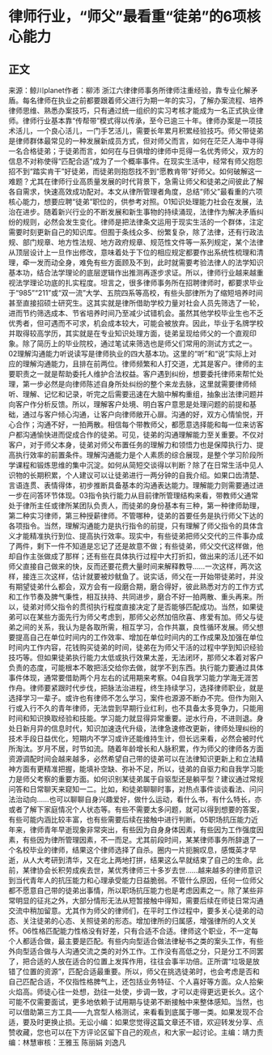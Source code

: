 # 律师行业，“师父”最看重“徒弟”的6项核心能力
## 正文
来源：鲸川planet作者：柳沛 浙江六律律师事务所律师注重经验，靠专业化解矛盾。每名律师在执业之前都要跟着师父进行为期一年的实习，了解办案流程、培养律师思维、熟悉办案技巧，只有通过统一组织的实习考核才能成为一名正式执业律师。律师行业基本靠“传帮带”模式得以传承，至今已逾三十年。律师办案是一项技术活儿，一个良心活儿，一门手艺活儿，需要长年累月积累经验技巧。师父带徒弟是律师群体最常见的一种发展新成员方式，但对师父而言，如何在茫茫人海中寻得一名合格徒弟；于徒弟而言，如何在与日俱增的律师中觅得一名优秀师父，双方的信息不对称使得“匹配合适”成为了一个概率事件。在现实生活中，经常有师父抱怨招不到“踏实肯干”好徒弟，而徒弟则抱怨找不到“愿教肯带”好师父。如何破解这一难题？尤其在律师行业高质量发展的时代背景下，急需让师父和徒弟之间彼此了解各自需求，快速高效成功配对。本文从律所管理者角度，总结“师父”最看重的六项核心能力，想要应聘“徒弟”职位的，供参考对照。01知识处理能力社会在发展，法治在进步。随着新兴行业的不断发展和新生事物的持续涌现，法律作为解决矛盾纠纷的规则，必然会发生变化。律师是把法律条文运用于现实生活的一个群体，注定需要时刻更新自己的知识库。但囿于条线众多、纷繁复杂，除了法律，还有行政法规、部门规章、地方性法规、地方政府规章、规范性文件等一系列规定，某个法律从顶层设计上一旦作出修改，意味着处于下位的相应规定都要作出系统性梳理和清理，牵一发而动全身，难免有些方面顾及不到，此时就需要考验法律人的法学知识基本功，结合法学理论的底层逻辑作出推测再逐步求证。所以，律师行业越来越重视法学理论功底的扎实程度。坦言之，很多律师事务所在招聘律师时，都要求毕业于“985”“211”或“双一流”大学、五院四系等高校，有些头部律所为了缩短培养时间甚至直接招硕士研究生。这其实就是律所借助学校力量对社会人员先筛选了一轮，进而节约筛选成本、节省培养时间乃至减少试错机会。虽然其他学校毕业生也不乏优秀者，但可遇而不可求，机会成本较大，可能会被放弃。因此，毕业于名牌学校并取得较高学历，其实就是在专业知识处理方面，徒弟呈现给师父的一个直观印象。除了简历上的毕业院校，通过笔试来筛选也是师父们常用的测试方式之一。02理解沟通能力听说读写是律师执业的四大基本功。这里的“听”和“说”实际上对应的理解沟通能力，且排在前两位。律师频繁和人打交道，尤其是客户。律师的主要职责之一就是帮助委托人维护合法权益。客户遇到纠纷，想要委托律师来帮忙处理，第一步必然是向律师陈述自身所处纠纷的整个来龙去脉，这里就需要律师倾听、理解、记忆和记录，听完之后需要迅速在大脑中解构重组，抽象出法律问题并向客户作分析反馈。所以，理解客户处境、明白客户意思是处理问题的前提和基础，通过与客户倾心沟通，让客户向律师敞开心扉。沟通的好，双方心情愉悦，开心合作；沟通不好，一拍两散。相信每个带教师父，都愿意选择能和每一位来访客户都沟通愉快进而促成合作的徒弟。可见，徒弟的沟通理解能力至关重要。不仅对客户，对于师父本身，徒弟对师父布置任务的理解力和领悟力也是保障执行力、提高执行效率的前置条件。理解沟通能力是个人素质的综合展现，是整个学习阶段所学课程和锻炼思维的集中沉淀。如何从简短交谈得以判断？除了在日常生活中见人识物的长期积累，个人建议可以让徒弟进行一两分钟的自我介绍。如果口齿清楚、言语连贯、表情得体，初步推断具备基本的沟通表达能力。理解能力则需要通过进一步在问答环节体现。03指令执行能力从目前律所管理结构来看，带教师父通常处于律所主任或律所某团队负责人，而徒弟的身份基本有三种，第一种律师助理，第二种实习律师，第三种授薪律师。不管哪种，徒弟的首要任务是执行师父下达的各项指令。当然，理解沟通能力是执行指令的前提，只有理解了师父指令的具体含义才能精准执行到位、提高执行效率。现实中，有些徒弟把师父交代的三件事办成了两件，剩下一件不知道是忘记了还是故意不做；有些徒弟，师父交代这样做，他却自作主张做成了那样；还有些在具体执行过程中大打折扣，做出来的活儿还不如师父直接自己做来的快，反而还要花费大量时间来解释教导……一次这样，两次这样，接连三次这样，估计就要被炒鱿鱼了。说实话，师父在一开始带徒弟时，并没有期望徒弟什么都会，双方会有一段磨合期，磨合得好，彼此熟悉对方的工作方式和工作节奏及脾气秉性，相互扶持、共同进步，磨合不好一拍两散、重头再来。所以，徒弟对师父指令的贯彻执行程度直接决定了是否能够匹配成功。当然，如果徒弟可以在某些方面先行为师父考虑到，那师父必然加倍欣喜、疼爱有加。师父与徒弟之间的关系，我认为是各取所需，相互学习，合作共赢，良性循环发展。师父想要提高自己在单位时间内的工作效率、增加在单位时间内的工作成果及加强在单位时间内工作内容，花钱购买徒弟的时间，徒弟在为师父干活的过程中学到知识经验技巧等。但如果徒弟执行能力太低或执行效果太差，无法闭环，那师父本着对客户负责的态度，可能根本不敢把活交给你去做，就学不到东西。执行能力要通过具体事件体现，通常要借助两个月左右的试用期来考察。04自我学习能力学海无涯苦作舟。律师要紧跟时代步伐，把脉法治进程，终生持续学习，选择律师职业，就是选择学习一辈子。或许也有律师不怎么学习，案件也源源不断办不完。但作为刚入行或入行不久的青年律师，无法尝到早期行业红利，也不具备太多竞争力，只能用时间和知识换取经验和技能。学习能力就显得异常重要。逆水行舟，不进则退。身处日新月异的信息时代，知识加速迭代升级，法律急速修改更新，律师处理纠纷的技术手段日益优化，短期内不学习或许还能维持生计，但长远来看，必然会被时代所淘汰。岁月不居，时节如流。随着年龄增长和人脉积累，作为师父的律师各方面资源调配时间会越来越多，必然希望自己带的徒弟可以在法律知识更新上和立法精神方面有更精准把握，能填补空缺、弥补不足，所以，徒弟的自驱力和自我学习能力是师父考察的重要方面。如何识别某徒弟属于自驱型还是躺平型？建议通过常规问答和日常聊天来窥知一二。比如，和徒弟聊聊时事，对热点事件谈谈看法、问问法治动向……也可以聊聊自身兴趣爱好，做什么运动，看什么书，有什么特长，亦或者了解下家庭情况个人状态等。有些不需要太多问题，就可以得到想要的答案，有些可能内涵比较丰富，也有些需要后续在接触中进行判断。05职场抗压能力近年来，律师青年早逝现象非常突出，有些因为自身身体因素，有些因为工作强度因素，有些因为律所管理因素，不一而足。尤其前段时间，某某律师事务所辞退了一个名校毕业的律师，结果这个律师选择了自杀。圈内一片扼腕叹息，感慨英才早逝，从人大考研到清华，又在北上两地打拼，结果这么早就结束了自己的生命。此前，某律协会长积劳成疾去世，某优秀律师三十多岁去世……越来越多的律师意识到当代青年人的抗压能力和心理承受能力日益脆弱。不管什么原因，任何一位师父都不愿意自己带的徒弟出事情，所以职场抗压能力也是考虑因素之一。除了某些非常明显的征兆之外，大部分情形无法从短暂接触中得知，需要后续在师徒日常沟通交流中稍加留意。尤其作为师父的律师们，在平时工作过程中，要多关心徒弟的动态、关注徒弟的心态、关照徒弟的形态。增加律所的归属感，增强律所的人文关怀。06性格匹配能力性格没有好差，只有合适不合适。律师这个职业，不一定每个人都适合做，最主要是匹配。有些内向型适合做法律秘书之类的案头工作，有些外向型适合做与人沟通交流之类的对外工作。工作没有高低之分，只是分工不同罢了，把合适的人放在适合的位置上发挥作用，往往会事半功倍。正所谓“垃圾是放错了位置的资源”，匹配合适最重要。所以，师父在挑选徒弟时，也会考虑是否和自己匹配合适，不仅指性格脾气上，还包括业务特征、个人喜好等方面。众人拾柴火焰高。师徒心往一处想，劲往一处使，步调一致，才可以走得更远更长久。这个可能不仅需要面试，更多地依赖于试用期与徒弟不断接触中来整体感知。当然，也可以借助第三方工具——九宫型人格测试，来看看到底属于哪一类。如果发现不合适，要及时更换止损。无讼小编：如果您觉得这篇文章还不错，欢迎转发分享、点赞收藏，您也可以在下方评论区留下自己的观点，和大家一起讨论。主编：靖力责编：林慧审核：王雅玉 陈丽娟 刘逸凡
